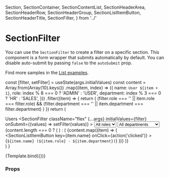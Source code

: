   Section,
  SectionContainer,
  SectionContentList,
  SectionHeaderArea,
  SectionHeaderRow,
  SectionHeaderGroup,
  SectionListItemButton,
  SectionHeaderTitle,
  SectionFilter,
} from '../'

<Meta title="Components/Section/SectionFilter" component={SectionFilter} />

# SectionFilter

You can use the `SectionFilter` to create a filter on a specific section.
This component is a form wrapper that submits automatically by default. You can disable auto-submit by passing `false` to the `autoSubmit` prop.

Find more samples in the [List examples](/docs/examples-list--default-story).

  const [filter, setFilter] = useState(args.initialValues)
  const content = Array.from(Array(10).keys())
    .map((item, index) => ({
      name: `User ${item + 1}`,
      role: index % 8 === 0 ? 'ADMIN' : 'USER',
      department: index % 3 === 0 ? 'HR' : 'SALES',
    }))
    .filter((item) => {
      return (
        (filter.role === '' || item.role === filter.role) &&
        (filter.department === '' || item.department === filter.department)
      )
    })
  return (
    <Section>
      <SectionHeaderArea>
        <SectionHeaderRow>
          <SectionHeaderTitle>Users</SectionHeaderTitle>
          <SectionFilter
            className="flex"
            {...args}
            initialValues={filter}
            onSubmit={(values) => setFilter(values)}
          >
            <SectionHeaderGroup>
              <Select id="role" name="role" variant={Variant.transparent}>
                <Option value="">All roles</Option>
                <Option value="ADMIN">Admin</Option>
                <Option value="USER">User</Option>
              </Select>
              <Select
                id="department"
                name="department"
                variant={Variant.transparent}
              >
                <Option value="">All departments</Option>
                <Option value="HR">Human Resources</Option>
                <Option value="IT">Engineering</Option>
                <Option value="SALES">Sales</Option>
              </Select>
            </SectionHeaderGroup>
          </SectionFilter>
        </SectionHeaderRow>
      </SectionHeaderArea>
      <SectionContainer>
        {content.length === 0 ? (
          <SectionContentEmpty
            title="No users found"
            text="There are no items in this list at the moment."
          />
        ) : (
          <SectionContentList>
            {content.map((item) => (
              <SectionListItemButton
                key={item.name}
                onClick={action('clicked')}
              >
                {`${item.name} (${item.role} - ${item.department})`}
              </SectionListItemButton>
            ))}
          </SectionContentList>
        )}
      </SectionContainer>
    </Section>
  )
}

<Canvas>
  <Story
    name="Default"
    args={{
      autoSubmit: undefined,
      initialValues: {
        role: '',
        department: '',
      },
    }}
    argTypes={{
      onSubmit: { control: false },
      children: { control: false },
    }}
  >
    {Template.bind({})}
  </Story>
</Canvas>

### Props

<ArgsTable story="Default" />
